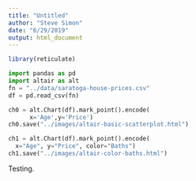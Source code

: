 ```yaml
---
title: "Untitled"
author: "Steve Simon"
date: "6/29/2019"
output: html_document
---
```


```r
library(reticulate)
```

```python
import pandas as pd
import altair as alt
fn = "../data/saratoga-house-prices.csv"
df = pd.read_csv(fn)
```

```python
ch0 = alt.Chart(df).mark_point().encode(
      x='Age',y='Price')
ch0.save("../images/altair-basic-scatterplot.html")
```

```python
ch1 = alt.Chart(df).mark_point().encode(
  x="Age", y="Price", color="Baths")
ch1.save("../images/altair-color-baths.html")
```


Testing.
